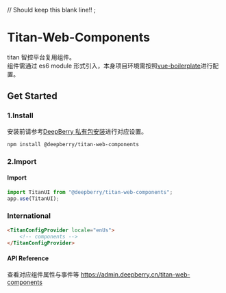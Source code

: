 // Should keep this blank line!!
<Meta title="Example/Introduction" />;

# Titan-Web-Components

titan 智控平台复用组件。<br/>
组件需通过 es6 module 形式引入，本身项目环境需按照[vue-boilerplate](https://github.com/deepberry/vue-boilerplate)进行配置。

## Get Started

### 1.Install

安装前请参考[DeepBerry 私有包安装](https://github.com/deepberry/FE-docs/blob/master/packages/DeepBerry%E7%A7%81%E6%9C%89%E5%8C%85%E5%AE%89%E8%A3%85.md)进行对应设置。

```shell
npm install @deepberry/titan-web-components
```

### 2.Import

#### Import

```js
import TitanUI from "@deepberry/titan-web-components";
app.use(TitanUI);
```

### International

```html
<TitanConfigProvider locale="enUs">
    <!-- components -->
</TitanConfigProvider>
```

#### API Reference

查看对应组件属性与事件等
https://admin.deepberry.cn/titan-web-components
